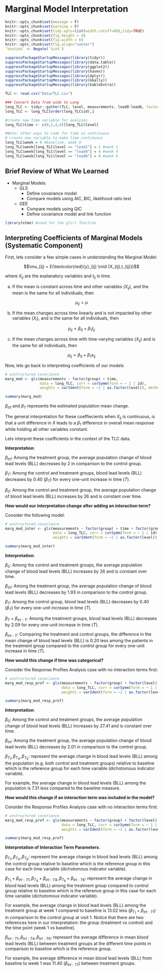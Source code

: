 # Marginal Model Interpretation {#sec-longi-GEE-interpretation}

```r
knitr::opts_chunk$set(message = F)
knitr::opts_chunk$set(warning = F)
knitr::opts_chunk$set(tidy.opts=list(width.cutoff=80),tidy=TRUE)
knitr::opts_chunk$set(fig.height = 4)
knitr::opts_chunk$set(fig.width = 6)
knitr::opts_chunk$set(fig.align="center")
`%notin%` <- Negate(`%in%`)
```

```r
suppressPackageStartupMessages(library(tidyr))
suppressPackageStartupMessages(library(data.table))
suppressPackageStartupMessages(library(ggplot2))
suppressPackageStartupMessages(library(haven))
suppressPackageStartupMessages(library(dplyr))
suppressPackageStartupMessages(library(GGally))
suppressPackageStartupMessages(library(kableExtra))
```

```r
TLC <- read.csv("Data/TLC.csv")

### Convert Data from wide to Long
long_TLC <- tidyr::gather(TLC, level, measurements, lead0:lead6, factor_key=TRUE)
long_TLC <- long_TLC[order(long_TLC$id),]

#create new time variable for analyses
long_TLC$time <- c(0,1,4,6)[long_TLC$level]

#Note: other ways to code for time as continuous
# create new variable to make time continuous
long_TLC$week = 0 #baseline, week 0
long_TLC$week[long_TLC$level == "lead1"] = 1 #week 1
long_TLC$week[long_TLC$level == "lead4"] = 4 #week 4
long_TLC$week[long_TLC$level == "lead6"] = 6 #week 6
```


## Brief Review of What We Learned

\textbf{Models for LDA with Continuous Outcomes}

* Marginal Models
  + GLS
    + Define covariance model
    + Compare models using AIC, BIC, likelihood ratio test
  + GEE
    + Compare models using QIC
    + Define covariance model and link function

```r
library(nlme) #used for the gls() function
```

## Interpreting Coefficients of Marginal Models (Systematic Component)

First, lets consider a few simple cases in understanding the Marginal Model:

$$\mu_{ij} = E(\textcolor{red}{y}_{ij} \mid {X_{ij},t_{ij}})$$

where $X_{ij}$ are the explanatory variables and $t_{ij}$ is time. 


a) If the mean is constant across time and other variables ($X_{ij}$), and the mean is the same for all individuals, then

$$\mu_{ij} = \mu$$


b) If the mean changes across time linearly and is not impacted by other variables ($X_{i}$), and is the same for all individuals, then

$$\mu_{ij} = \beta_0 + \beta_1 t_{ij}$$


c) If the mean changes across time with time-varying variables ($X_{ij}$) and is the same for all individuals, then

$$\mu_{ij} = \beta_0 + \beta_1 x_{ij}$$

Now, lets go back to interpreting coefficients of our models

\begin{center}
$E(y_{ij} \mid X_{ij}) = \beta_0 +  \beta_{trt}trt +  \beta_{T}T$
\end{center}

```r
# unstructured covariance  
marg_mod <- gls(measurements ~ factor(group) + time, 
                data = long_TLC, corr = corSymm(form = ~ 1 | id),
                weights = varIdent(form = ~1 | as.factor(level)), method = "REML")

summary(marg_mod)
```



$\beta_{trt}$ and $\beta_{T}$ represents the estimated population mean change.

The general interpretation for these coeffiecients when $X_{ij}$ is continuous, is that a unit difference in $X$ leads to a $\beta_1$ difference in overall mean response while holding all other variables constant.

Lets interpret these coefficients in the context of the TLC data.

**Interpretation**: 

$\beta_{trt}$: Among the treatment group, the average population change of blood lead levels (BLL) decreases by 2 in comparison to the control group.


$\beta_{T}$: Among the control and treatment groups, blood lead levels (BLL) decreases by 0.40 ($\beta_{T}$) for every one-unit increase in time ($T$).


$\beta_{0}$: Among the control and treatment group, the average population change of blood lead levels (BLL) increases by 26 and is constant over time.


**How would our interpretation change after adding an interaction term?**

Consider the following model: 

\begin{center}
$E(y_{ij} \mid X_{ij}) = \beta_0 +  \beta_{trt}trt +  \beta_{T}T + \beta_{trt:T}\cdot trt \cdot T$ 
\end{center}


```r
# unstructured covariance  
marg_mod_inter <- gls(measurements ~ factor(group) + time + factor(group):time, 
                      data = long_TLC, corr = corSymm(form = ~ 1 | id),
                      weights = varIdent(form = ~1 | as.factor(level)), method = "REML")

summary(marg_mod_inter)
```


**Interpretation**: 

$\beta_{0}$: Among the control and treatment groups, the average population change of blood lead levels (BLL) increases by 26 and is constant over time.

$\beta_{trt}$: Among the treatment group, the average population change of blood lead levels (BLL) decreases by 1.93 in comparison to the control group. 

$\beta_{T}$: Among the control group, blood lead levels (BLL) decreases by 0.40 ($\beta_{T}$) for every one-unit increase in time ($T$).

$\beta_{T} + \beta_{trt:T}$: Among the treatment groups, blood lead levels (BLL) decreases by 2.09  for every one-unit increase in time ($T$).

$\beta_{trt:T}$: Comparing the treatment and control groups, the difference in the mean change of blood lead levels (BLL) is 0.20 less among the patients in the treatment group compared to the control group for every one-unit increase in time ($T$).


**How would this change if time was categorical?**

Consider the Response Profiles Analysis case with no interaction terms first:

\begin{center}
$E(y_{ij} \mid X_{ij}) = \beta_0 +  \beta_{trt}trt +  \beta_{T_1}T_1 +  \beta_{T_4}T_4 +  \beta_{T_6}T_6$
\end{center}

```r
# unstructured covariance  
marg_mod_resp_prof <- gls(measurements ~ factor(group) + factor(level), 
                          data = long_TLC, corr = corSymm(form = ~ 1 | id),
                          weights = varIdent(form = ~1 | as.factor(level)), method = "REML")

summary(marg_mod_resp_prof)
```


**Interpretation**: 

$\beta_{0}$: Among the control and treatment groups, the average population change of blood lead levels (BLL) increases by 27.41 and is constant over time.

$\beta_{trt}$: Among the treatment group, the average population change of blood lead levels (BLL) decreases by 2.01 in comparison to the control group. 

$\beta_{T_1}, \beta_{T_4}, \beta_{T_6}$: represent the average change in blood lead levels (BLL) among the population (e.g. both control and treatment groups) relative to baseline which is the reference group for each time variable (dichotomous indicator variable).

For example, the average change in blood lead levels (BLL) among the population is 7.31 less compared to the baseline measure.


**How would this change if an interaction term was included in the model?**

Consider the Response Profiles Analysis case with no interaction terms first:

\begin{center}
$E(y_{ij} \mid X_{ij}) = \beta_0 +  \beta_{trt}trt +  \beta_{T_1}T_1 +  \beta_{T_4}T_4 +  \beta_{T_6}T_6 + \beta_{trt:T1}\cdot trt \cdot T_1 +  \beta_{trt:T4}\cdot trt \cdot T_4 +  \beta_{trt:T6}\cdot trt \cdot T_6$
\end{center}

```r
# unstructured covariance  
marg_mod_resp_prof <- gls(measurements ~ factor(group) + factor(level) + factor(group):factor(level), 
                          data = long_TLC, corr = corSymm(form = ~ 1 | id),
                          weights = varIdent(form = ~1 | as.factor(level)), method = "REML")

summary(marg_mod_resp_prof)
```


**Interpretation of Interaction Term Parameters**: 

$\beta_{T_1}, \beta_{T_4}, \beta_{T_6}$: represent the average change in blood lead levels (BLL) among the control group relative to baseline which is the reference group in this case for each time variable (dichotomous indicator variable).

$\beta_{T_1} + \beta_{trt:T1}, \beta_{T_4} + \beta_{trt:T4}, \beta_{T_6} + \beta_{trt:T6}$: represent the average change in blood lead levels (BLL) among the treatment group compared to control group relative to baseline which is the reference group in this case for each time variable (dichotomous indicator variable).

For example, the average change in blood lead levels (BLL) among the treatment group at week 1 compared to baseline is 13.02 less ($\beta_{T_1} + \beta_{trt:T1}$) in comparison to the control group at visit 1. Notice that there are two references here in our interpretation: the group (treatment vs control) and the time point (week 1 vs baseline).

$\beta_{trt:T1}, \beta_{trt:T4}, \beta_{trt:T6}$: represent the average difference in mean blood lead levels (BLL) between treatment groups at the different time points in comparison to baseline which is the reference group.

For example, the average difference in mean blood lead levels (BLL) from baseline to week 1 was 11.40 ($\beta_{trt:T1}$) between treatment groups.



